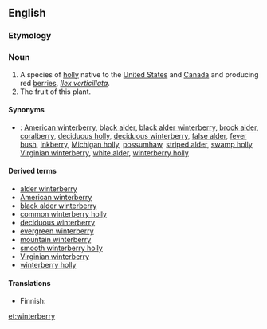 ==English==
{{rfi}}
{{wikipedia}}
{{wikispecies|Ilex verticillata}}
===Etymology===
{{rfe}}

===Noun===
{{en-noun|winterberries}}

# A species of [[holly]] native to the [[United States]] and [[Canada]] and producing red [[berry|berries]], ''[[Ilex verticillata]]''.
# The fruit of this plant.

====Synonyms====
* {{qualifier|plant}}: <!--from the Wikipedia article:-->[[American winterberry]], [[black alder]], [[black alder winterberry]], [[brook alder]], [[coralberry]], [[deciduous holly]], [[deciduous winterberry]], [[false alder]], [[fever bush]], [[inkberry]], [[Michigan holly]], [[possumhaw]], [[striped alder]], [[swamp holly]], [[Virginian winterberry]], [[white alder]], [[winterberry holly]]

====Derived terms====
* [[alder winterberry]]
* [[American winterberry]]
* [[black alder winterberry]]
* [[common winterberry holly]]
* [[deciduous winterberry]]
* [[evergreen winterberry]]
* [[mountain winterberry]]
* [[smooth winterberry holly]]
* [[Virginian winterberry]]
* [[winterberry holly]]

====Translations====
{{trans-see|American winterberry}}
{{trans-top|''Ilex verticillata''}}
* Finnish: {{t-|fi|kesäorjanlaakeri}}
{{trans-mid}}
{{trans-bottom}}

[[et:winterberry]]